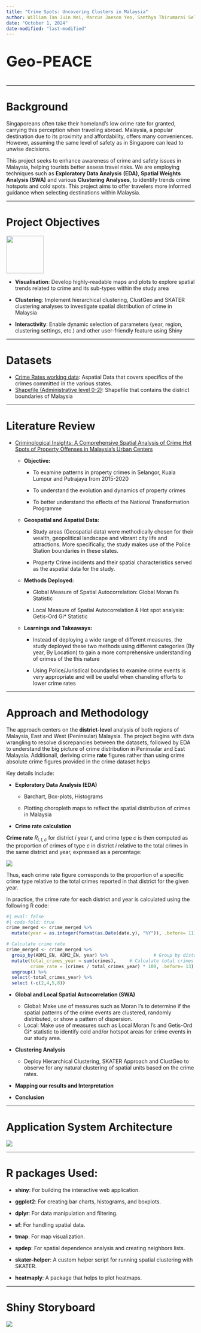 ```yaml
---
title: "Crime Spots: Uncovering Clusters in Malaysia"
author: William Tan Juin Wei, Marcus Jaeson Yeo, Santhya Thirumarai Selvan
date: "October 1, 2024"
date-modified: "last-modified"
---
```


::: {style="font-size:40px"}
**Geo-PEACE**
:::

------------------------------------------------------------------------

# Background

Singaporeans often take their homeland's low crime rate for granted, carrying this perception when traveling abroad. Malaysia, a popular destination due to its proximity and affordability, offers many conveniences. However, assuming the same level of safety as in Singapore can lead to unwise decisions.

This project seeks to enhance awareness of crime and safety issues in Malaysia, helping tourists better assess travel risks. We are employing techniques such as **Exploratory Data Analysis** **(EDA)**, **Spatial Weights Analysis (SWA)** and various **Clustering** **Analyses**, to identify trends crime hotspots and cold spots. This project aims to offer travelers more informed guidance when selecting destinations within Malaysia.

------------------------------------------------------------------------

# Project Objectives

![](images/clipboard-1546550371.png){fig-align="center" width="100"}

-   **Visualisation**: Develop highly-readable maps and plots to explore spatial trends related to crime and its sub-types within the study area

-   **Clustering**: Implement hierarchical clustering, ClustGeo and SKATER clustering analyses to investigate spatial distribution of crime in Malaysia

-   **Interactivity**: Enable dynamic selection of parameters (year, region, clustering settings, etc.) and other user-friendly feature using Shiny

------------------------------------------------------------------------

# Datasets

-   [Crime Rates working data](https://data.gov.my/data-catalogue/crime_district): Aspatial Data that covers specifics of the crimes committed in the various states.
-   [Shapefile (Administrative level 0-2)](https://data.humdata.org/dataset/cod-ab-mys?): Shapefile that contains the district boundaries of Malaysia

------------------------------------------------------------------------

# Literature Review

-   [Criminological Insights: A Comprehensive Spatial Analysis of Crime Hot Spots of Property Offenses in Malaysia's Urban Centers](https://journals2.ums.ac.id/fg/article/view/4306/1203)

    -   **Objective:**

        -   To examine patterns in property crimes in Selangor, Kuala Lumpur and Putrajaya from 2015-2020

        -   To understand the evolution and dynamics of property crimes

        -   To better understand the effects of the National Transformation Programme

    -   **Geospatial and Aspatial Data:**

        -   Study areas (Geospatial data) were methodically chosen for their wealth, geopolitical landscape and vibrant city life and attractions. More specifically, the study makes use of the Police Station boundaries in these states.

        -   Property Crime incidents and their spatial characteristics served as the aspatial data for the study.

    -   **Methods Deployed:**

        -   Global Measure of Spatial Autocorrelation: Global Moran I's Statistic

        -   Local Measure of Spatial Autocorrelation & Hot spot analysis: Getis-Ord Gi\* Statistic

    -   **Learnings and Takeaways:**

        -   Instead of deploying a wide range of different measures, the study deployed these two methods using different categories (By year, By Location) to gain a more comprehensive understanding of crimes of the this nature

        -   Using Police/Jurisdical boundaries to examine crime events is very appropriate and will be useful when chaneling efforts to lower crime rates

------------------------------------------------------------------------

# Approach and Methodology

The approach centers on the **district-level** analysis of both regions of Malaysia, East and West (Peninsular) Malaysia. The project begins with data wrangling to resolve discrepancies between the datasets, followed by EDA to understand the big picture of crime distribution in Peninsular and East Malaysia. Additionall, deriving crime **rate** figures rather than using crime absolute crime figures provided in the crime dataset helps

Key details include:

-   **Exploratory Data Analysis (EDA)**

    -   Barchart, Box-plots, Histograms

    -   Plotting choropleth maps to reflect the spatial distribution of crimes in Malaysia

-   **Crime rate calculation**

**Crime rate** $R_{i,t,c}$ for district $i$ year $t$, and crime type $c$ is then computed as the proportion of crimes of type $c$ in district $i$ relative to the total crimes in the same district and year, expressed as a percentage:

![](images/clipboard-528946789.png)

Thus, each crime rate figure corresponds to the proportion of a specific crime type relative to the total crimes reported in that district for the given year.

In practice, the crime rate for each district and year is calculated using the following R code:

```r
#| eval: false
#| code-fold: true
crime_merged <- crime_merged %>%
  mutate(year = as.integer(format(as.Date(date.y), "%Y")), .before= 11)

# Calculate crime rate
crime_merged <- crime_merged %>%
  group_by(ADM1_EN, ADM2_EN, year) %>%                 # Group by district and year
  mutate(total_crimes_year = sum(crimes),     # Calculate total crimes per district per year
         crime_rate = (crimes / total_crimes_year) * 100, .before= 13) %>%  # Calculate crime rate for each row
  ungroup() %>%
  select(-total_crimes_year) %>% 
  select (-c(2,4,5,8))
```

-   **Global and Local Spatial Autocorrelation (SWA)**

    -   Global: Make use of measures such as Moran I's to determine if the spatial patterns of the crime events are clustered, randomly distributed, or show a pattern of dispersion.
    -   Local: Make use of measures such as Local Moran I's and Getis-Ord Gi\* statistic to identify cold and/or hotspot areas for crime events in our study area.

-   **Clustering Analysis**

    -   Deploy Hierarchical Clustering, SKATER Approach and ClustGeo to observe for any natural clustering of spatial units based on the crime rates.

-   **Mapping our results and Interpretation**

-   **Conclusion**

------------------------------------------------------------------------

# Application System Architecture

![](images/Backend-01.gif)

------------------------------------------------------------------------

# R packages Used:

-   **shiny**: For building the interactive web application.

-   **ggplot2**: For creating bar charts, histograms, and boxplots.

-   **dplyr**: For data manipulation and filtering.

-   **sf**: For handling spatial data.

-   **tmap**: For map visualization.

-   **spdep**: For spatial dependence analysis and creating neighbors lists.

-   **skater-helper**: A custom helper script for running spatial clustering with SKATER.

-   **heatmaply**: A package that helps to plot heatmaps.

------------------------------------------------------------------------

# Shiny Storyboard

![](images/clipboard-3317242451.png)
